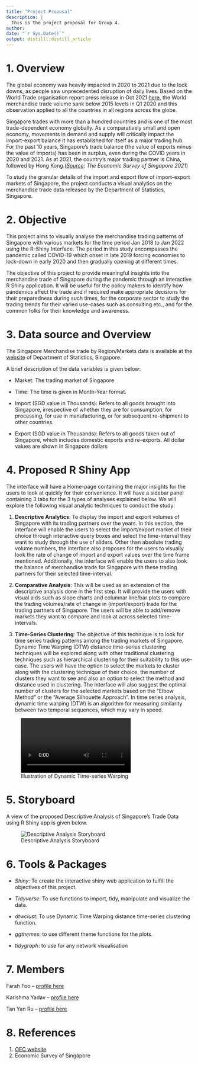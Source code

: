 ```yaml
---
title: "Project Proposal"
description: |
  This is the project proposal for Group 4.
author:
date: "`r Sys.Date()`"
output: distill::distill_article
---
```


# 1. Overview

The global economy was heavily impacted in 2020 to 2021 due to the lock downs, as people saw unprecedented disruption of daily lives. Based on the World Trade organisation report press release in Oct 2021 [here]( https://www.wto.org/english/news_e/pres21_e/pr889_e.htm), the World merchandise trade volume sank below 2015 levels in Q1 2020 and this observation applied to all the countries in all regions across the globe.

Singapore trades with more than a hundred countries and is one of the most trade-dependent economy globally. As a comparatively small and open economy, movements in demand and supply will critically impact the import-export balance it has established for itself as a major trading hub.  For the past 10 years, Singapore’s trade balance (the value of exports minus the value of imports) has been in surplus, even during the COVID years in 2020 and 2021. As at 2021, the country’s major trading partner is China, followed by Hong Kong.(*[Source](https://www.mti.gov.sg/Resources/Economic-Survey-of-Singapore/2021/Economic-Survey-of-Singapore-Third-Quarter-2021): The Economic Survey of Singapore 2021*)

To study the granular details of the import and export flow of import-export markets of Singapore, the project conducts a visual analytics on the merchandise trade data released by the Department of Statistics, Singapore.

# 2. Objective

This project aims to visually analyse the merchandise trading patterns of Singapore with various markets for the time period Jan 2018 to Jan 2022 using the R-Shiny Interface. The period in this study encompasses the pandemic called COVID-19 which onset in late 2019 forcing economies to lock-down in early 2020 and then gradually opening at different times.

The objective of this project to provide meaningful insights into the merchandise trade of Singapore during the pandemic through an interactive R Shiny application. It will be useful for the policy makers to identify how pandemics affect the trade and if required make appropriate decisions for their preparedness during such times, for the corporate sector to study the trading trends for their varied use-cases such as consulting etc., and for the common folks for their knowledge and awareness. 

# 3. Data source and Overview

The Singapore Merchandise trade by Region/Markets data is available at the [website](https://www.singstat.gov.sg/find-data/search-by-theme/trade-and-investment/merchandise-trade/latest-data) of Department of Statistics, Singapore. 

A brief description of the data variables is given below:

- Market: The trading market of Singapore		

- Time: The time is given in Month-Year format.		

- Import (SGD value in Thousands): Refers to all goods brought into Singapore, irrespective of whether they are for consumption, for processing, for use in manufacturing, or for subsequent re-shipment to other countries.	

- Export (SGD value in Thousands): Refers to all goods taken out of Singapore, which includes domestic exports and re-exports. All dollar values are shown in Singapore dollars		


# 4. Proposed R Shiny App

The interface will have a Home-page containing the major insights for the users to look at quickly for their convenience. It will have a sidebar panel containing 3 tabs for the 3 types of analyses explained below.
We will explore the following visual analytic techniques to conduct the study:

1. **Descriptive Analytics**: To display the import and export volumes of Singapore with its trading partners over the years. In this section, the interface will enable the users to select the import/export market of their choice through interactive query boxes and select the time-interval they want to study through the use of sliders. Other than absolute trading volume numbers, the interface also proposes for the users to visually look the rate of change of import and export values over the time frame mentioned. Additionally, the interface will enable the users to also look the balance of merchandise trade for Singapore with these trading partners for their selected time-interval.

2. **Comparative Analysis**: This will be used as an extension of the descriptive analysis done in the first step. It will provide the users with visual aids such as slope charts and columnar line/bar plots to compare the trading volumes/rate of change in (import/export) trade for the trading partners of Singapore. The users will be able to add/remove markets they want to compare and look at across selected time-intervals.

3. **Time-Series Clustering**: The objective of this technique is to look for time series trading patterns among the trading markets of Singapore. Dynamic Time Warping (DTW) distance time-series clustering techniques will be explored along with other traditional clustering techniques such as hierarchical clustering for their suitability to this use-case. The users will have the option to select the markets to cluster along with the clustering technique of their choice, the number of clusters they want to see and also an option to select the method and distance used in clustering. The interface will also suggest the optimal number of clusters for the selected markets based on the "Elbow Method" or the "Average Silhouette Approach".
In time series analysis, dynamic time warping (DTW) is an algorithm for measuring similarity between two temporal sequences, which may vary in speed.

![Illustration of Dynamic Time-series Warping](dtw_path.webm){width=70%}


# 5. Storyboard

A view of the proposed Descriptive Analysis of Singapore's Trade Data using R Shiny app is given below.

![Descriptive Analysis Storyboard](storyboard.bmp)


# 6. Tools & Packages

- *Shiny*: To create the interactive shiny web application to fulfill the objectives of this project.

- *Tidyverse*: To use functions to import, tidy, manipulate and visualize the data.

- *dtwclust*: To use Dynamic Time Warping distance time-series clustering function.

- *ggthemes*: to use different theme functions for the plots.

- *tidygraph*: to use for any network visualisation

# 7. Members

Farah Foo – [profile here](https://farahfoo.netlify.app/)

Karishma Yadav – [profile here](https://karishma-smu.netlify.app/)

Tan Yan Ru – [profile here](https://yanrutanfirstsite.netlify.app/)

# 8. References

1. [OEC website](https://oec.world/en/profile/country/sgp)
2. Economic Survey of Singapore

